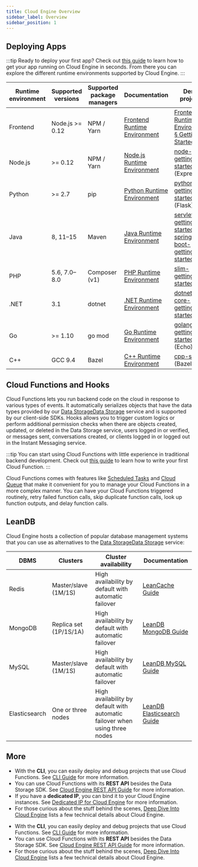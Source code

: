 ```yaml
---
title: Cloud Engine Overview
sidebar_label: Overview
sidebar_position: 1
---
```



<PlatformIntroduction />

## Deploying Apps

:::tip
Ready to deploy your first app? Check out [this guide](/v3/sdk/engine/deploy/getting-started/) to learn how to get your app running on Cloud Engine in seconds. From there you can explore the different runtime environments supported by Cloud Engine.
:::

| Runtime environment | Supported versions | Supported package managers | Documentation                                              | Demo projects                                                                                                                                                                |
| ------------------- | ------------------ | -------------------------- | ---------------------------------------------------------- | ---------------------------------------------------------------------------------------------------------------------------------------------------------------------------- |
| Frontend            | Node.js >= 0.12    | NPM / Yarn                 | [Frontend Runtime Environment](/v3/sdk/engine/deploy/webapp/) | [Frontend Runtime Environment § Getting Started](/v3/sdk/engine/deploy/webapp/#getting-started)                                                                                 |
| Node.js             | >= 0.12            | NPM / Yarn                 | [Node.js Runtime Environment](/v3/sdk/engine/deploy/nodejs/)  | [node-js-getting-started](https://github.com/leancloud/node-js-getting-started/) (Express)                                                                                   |
| Python              | >= 2.7             | pip                        | [Python Runtime Environment](/v3/sdk/engine/deploy/python/)   | [python-getting-started](https://github.com/leancloud/python-getting-started) (Flask)                                                                                        |
| Java                | 8, 11–15           | Maven                      | [Java Runtime Environment](/v3/sdk/engine/deploy/java/)       | [servlet-getting-started](https://github.com/leancloud/servlet-getting-started)<br />[spring-boot-getting-started](https://github.com/leancloud/spring-boot-getting-started) |
| PHP                 | 5.6, 7.0–8.0       | Composer (v1)              | [PHP Runtime Environment](/v3/sdk/engine/deploy/php/)         | [slim-getting-started](https://github.com/leancloud/slim-getting-started)                                                                                                    |
| .NET                | 3.1                | dotnet                     | [.NET Runtime Environment](/v3/sdk/engine/deploy/dotnet/)     | [dotnet-core-getting-started](https://github.com/leancloud/dotnet-core-getting-started)                                                                                      |
| Go                  | >= 1.10            | go mod                     | [Go Runtime Environment](/v3/sdk/engine/deploy/go/)           | [golang-getting-started](https://github.com/leancloud/golang-getting-started) (Echo)                                                                                         |
| C++                 | GCC 9.4            | Bazel                      | [C++ Runtime Environment](/v3/sdk/engine/deploy/cpp/)         | [cpp-socket](https://github.com/leancloud/leanengine-unit-test/tree/cpp-socket-bazel) (Bazel)                                                                                |

## Cloud Functions and Hooks

Cloud Functions lets you run backend code on the cloud in response to various types of events. It automatically serializes objects that have the data types provided by our <Conditional brand="tds">[Data Storage](/v3/sdk/storage/features)</Conditional><Conditional brand="leancloud">[Data Storage](/v3/sdk/storage/overview/)</Conditional> service and is supported by our client-side SDKs. Hooks allows you to trigger custom logics or perform additional permission checks when there are objects created, updated, or deleted in the Data Storage service, users logged in or verified, or messages sent, conversations created, or clients logged in or logged out in the Instant Messaging service.

:::tip
You can start using Cloud Functions with little experience in traditional backend development. Check out [this guide](/v3/sdk/engine/functions/getting-started/) to learn how to write your first Cloud Function.
:::

Cloud Functions comes with features like [Scheduled Tasks](/v3/sdk/engine/functions/guides/#scheduled-tasks) and [Cloud Queue](/v3/sdk/engine/functions/cloud-queue/) that make it convenient for you to manage your Cloud Functions in a more complex manner. You can have your Cloud Functions triggered routinely, retry failed function calls, skip duplicate function calls, look up function outputs, and delay function calls.

## LeanDB

Cloud Engine hosts a collection of popular database management systems that you can use as alternatives to the <Conditional brand="tds">[Data Storage](/v3/sdk/storage/features)</Conditional><Conditional brand="leancloud">[Data Storage](/v3/sdk/storage/overview/)</Conditional> service:

| DBMS          | Clusters               | Cluster availability                                                        | Documentation                                          |
| ------------- | ---------------------- | --------------------------------------------------------------------------- | ------------------------------------------------------ |
| Redis         | Master/slave (1M/1S)   | High availability by default with automatic failover                        | [LeanCache Guide](/v3/sdk/engine/database/redis/)         |
| MongoDB       | Replica set (1P/1S/1A) | High availability by default with automatic failover                        | [LeanDB MongoDB Guide](/v3/sdk/engine/database/mongo/)    |
| MySQL         | Master/slave (1M/1S)   | High availability by default with automatic failover                        | [LeanDB MySQL Guide](/v3/sdk/engine/database/mysql/)      |
| Elasticsearch | One or three nodes     | High availability by default with automatic failover when using three nodes | [LeanDB Elasticsearch Guide](/v3/sdk/engine/database/es/) |

## More

<Conditional region="cn">

- With the **CLI**, you can easily deploy and debug projects that use Cloud Functions. See [CLI Guide](/v3/sdk/engine/cli/) for more information.
- You can use Cloud Functions with its **REST API** besides the Data Storage SDK. See [Cloud Engine REST API Guide](/v3/sdk/engine/functions/rest-api/) for more information.
- If you have a **dedicated IP**, you can bind it to your Cloud Engine instances. See [Dedicated IP for Cloud Engine](/v3/sdk/engine/dedicated-IP) for more information.
- For those curious about the stuff behind the scenes, [Deep Dive Into Cloud Engine](/v3/sdk/engine/deep-dive/) lists a few technical details about Cloud Engine.

</Conditional>

<Conditional region="global">

- With the **CLI**, you can easily deploy and debug projects that use Cloud Functions. See [CLI Guide](/v3/sdk/engine/cli/) for more information.
- You can use Cloud Functions with its **REST API** besides the Data Storage SDK. See [Cloud Engine REST API Guide](/v3/sdk/engine/functions/rest-api/) for more information.
- For those curious about the stuff behind the scenes, [Deep Dive Into Cloud Engine](/v3/sdk/engine/deep-dive/) lists a few technical details about Cloud Engine.

</Conditional>
